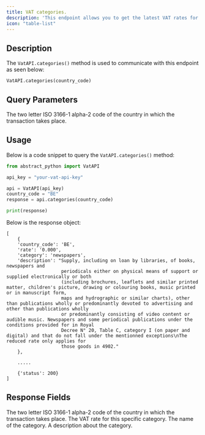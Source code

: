 ```yaml
---
title: VAT categories.
description: 'This endpoint allows you to get the latest VAT rates for certain product categories in a country.'
icon: "table-list"
---
```


## Description

The `VatAPI.categories()` method is used to communicate with this endpoint as seen below:

`VatAPI.categories(country_code)`

## Query Parameters

<ParamField path="country_code" type="String" required>
The two letter ISO 3166-1 alpha-2 code of the country in which the transaction takes place.
</ParamField>


## Usage
Below is a code snippet to query the `VatAPI.categories()` method:

```python
from abstract_python import VatAPI

api_key = "your-vat-api-key"

api = VatAPI(api_key)
country_code = "BE"
response = api.categories(country_code)

print(response)

```


Below is the response object:

```
[
    {
    'country_code': 'BE', 
    'rate': '0.000', 
    'category': 'newspapers', 
    'description': "Supply, including on loan by libraries, of books, newspapers and 
                    periodicals either on physical means of support or supplied electronically or both 
                    (including brochures, leaflets and similar printed matter, children's picture, drawing or colouring books, music printed or in manuscript form, 
                    maps and hydrographic or similar charts), other than publications wholly or predominantly devoted to advertising and other than publications wholly 
                    or predominantly consisting of video content or audible music. Newspapers and some periodical publications under the conditions provided for in Royal 
                    Decree N° 20, Table C, category I (on paper and digital) and that do not fall under the mentionned exceptions\nThe reduced rate only applies for 
                    those goods in 4902."
    },
    
    .....

    {'status': 200}
]
```

## Response Fields

<ResponseField name="country_code" type="String">
The two letter ISO 3166-1 alpha-2 code of the country in which the transaction takes place.
</ResponseField>

<ResponseField name="rate" type="String">
The VAT rate for this specific category.
</ResponseField>

<ResponseField name="category" type="String">
The name of the category.
</ResponseField>

<ResponseField name="description" type="String">
A description about the category.
</ResponseField>

